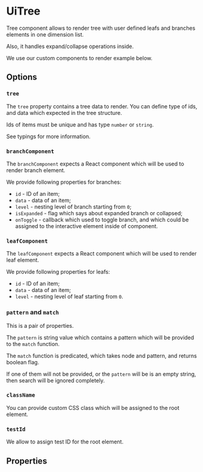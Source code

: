 


<Meta of={Stories} />

# UiTree

Tree component allows to render tree with user defined leafs and branches elements in one dimension list.

Also, it handles expand/collapse operations inside.

We use our custom components to render example below.

<Canvas of={Stories.Tree} />

## Options

### `tree`

The `tree` property contains a tree data to render. You can define type of ids, and data which expected in the tree
structure.

Ids of items must be unique and has type `number` or `string`.

See typings for more information.

### `branchComponent`

The `branchComponent` expects a React component which will be used to render branch element.

We provide following properties for branches:

- `id` - ID of an item;
- `data` - data of an item;
- `level` - nesting level of branch starting from `0`;
- `isExpanded` - flag which says about expanded branch or collapsed;
- `onToggle` - callback which used to toggle branch, and which could be assigned to the interactive element inside of
               component.

### `leafComponent`

The `leafComponent` expects a React component which will be used to render leaf element.

We provide following properties for leafs:

- `id` - ID of an item;
- `data` - data of an item;
- `level` - nesting level of leaf starting from `0`.

### `pattern` and `match`

This is a pair of properties.

The `pattern` is string value which contains a pattern which will be provided to the `match` function.

The `match` function is predicated, which takes node and pattern, and returns boolean flag.

If one of them will not be provided, or the `pattern` will be is an empty string, then search will be ignored
completely.

### `className`

You can provide custom CSS class which will be assigned to the root element.

### `testId`

We allow to assign test ID for the root element.

## Properties

<ArgsTable of={UiTree} />
